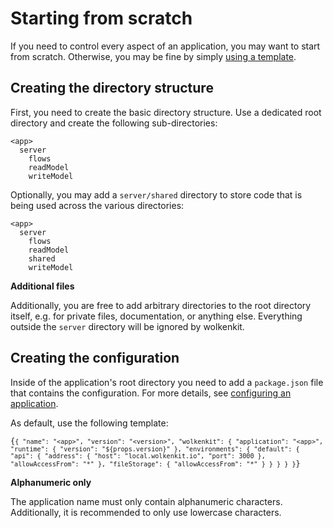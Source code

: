 
# Starting from scratch

If you need to control every aspect of an application, you may want to start from scratch. Otherwise, you may be fine by simply [using a template](../using-a-template/).

## Creating the directory structure

First, you need to create the basic directory structure. Use a dedicated root directory and create the following sub-directories:

```
<app>
  server
    flows
    readModel
    writeModel
```

Optionally, you may add a `server/shared` directory to store code that is being used across the various directories:

```
<app>
  server
    flows
    readModel
    shared
    writeModel
```

<Hint type='tip'>

  **Additional files**

  Additionally, you are free to add arbitrary directories to the root directory itself, e.g. for private files, documentation, or anything else. Everything outside the `server` directory will be ignored by wolkenkit.

</Hint>

## Creating the configuration

Inside of the application's root directory you need to add a `package.json` file that contains the configuration. For more details, see [configuring an application](../../configuring-an-application/naming-an-application/).

As default, use the following template:

<Code language='json'>{`
{
  "name": "<app>",
  "version": "<version>",
  "wolkenkit": {
    "application": "<app>",
    "runtime": {
      "version": "${props.version}"
    },
    "environments": {
      "default": {
        "api": {
          "address": {
            "host": "local.wolkenkit.io",
            "port": 3000
          },
          "allowAccessFrom": "*"
        },
        "fileStorage": {
          "allowAccessFrom": "*"
        }
      }
    }
  }
}
`}</Code>

<Hint type='warning'>

  **Alphanumeric only**

  The application name must only contain alphanumeric characters. Additionally, it is recommended to only use lowercase characters.

</Hint>
